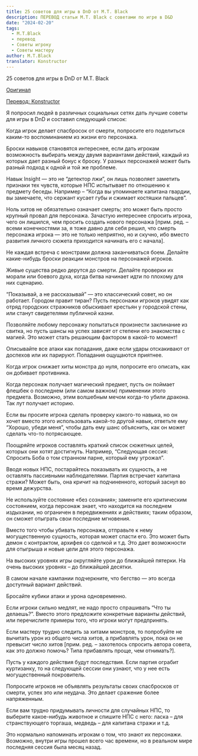 ```yaml
---
title: 25 советов для игры в DnD от M.T. Black
description: ПЕРЕВОД статьи M.T. Black c советами по игре в D&D
date: "2024-02-20"
tags:
  - M.T.Black
  - перевод
  - Советы игроку
  - Советы мастеру
author: M.T.Black
translator: Konstructor
---
```


25 советов для игры в DnD от M.T. Black

[Оригинал](https://www.mtblackgames.com/blog/25-excellent-dnd-tips)

[Перевод: Konstructor](https://rpg-news.ru/2024/02/11/25-sovetov-dlya-igry-v-dnd-ot-m-t-black/)

Я попросил людей в различных социальных сетях дать лучшие советы для игры в DnD и составил следующий список:

Когда игрок делает спасбросок от смерти, попросите его поделиться каким-то воспоминанием из жизни его персонажа.

Броски навыков становятся интереснее, если дать игрокам возможность выбирать между двумя вариантами действий, каждый из которых дает разный бонус к броску. У разных персонажей может быть разный подход к одной и той же проблеме.

Навык Insight — это не “детектор лжи”, он лишь позволяет заметить признаки тех чувств, которые НПС испытывает по отношению к предмету беседы. Например – “Когда вы упоминаете капитана гвардии, вы замечаете, что сержант кусает губы и сжимает костяшки пальцев”.

Ноль хитов не обязательно означает смерть; это может быть просто крупный провал для персонажа. Зачастую интереснее спросить игрока, чего он лишился, чем просить создать нового персонажа [прим. ред. – всеми конечностями за, я тоже давно для себя решил, что смерть персонажа игрока — это не только неприятно, но и скучно, ибо вместо развития личного сюжета приходится начинать его с начала].

Не каждая встреча с монстрами должна заканчиваться боем. Делайте какие-нибудь броски реакции монстров на персонажей игроков.

Живые существа редко дерутся до смерти. Делайте проверки их морали или боевого духа, когда битва начинает идти по плохому для них сценарию.

“Показывай, а не рассказывай” — это классический совет, но он работает. Городом правит тиран? Пусть персонажи игроков увидят как отряд городских стражников обыскивает крестьян у городской стены, или станут свидетелями публичной казни.

Позволяйте любому персонажу попытаться произнести заклинание из свитка, но пусть шансы на успех зависят от степени его знакомства с магией. Это может стать решающим фактором в какой-то момент!

Описывайте все атаки как попадания, даже если удары отскакивают от доспехов или их парируют. Попадания ощущаются приятнее.

Когда игрок снижает хиты монстра до нуля, попросите его описать, как он добивает противника.

Когда персонаж получает магический предмет, пусть он поймает флешбек о последнем (или самом важном) применении этого предмета. Возможно, этим волшебным мечом когда-то убили дракона. Так лут получает историю.

Если вы просите игрока сделать проверку какого-то навыка, но он хочет вместо этого использовать какой-то другой навык, ответьте ему “Хорошо, убеди меня”, чтобы дать ему шанс объяснить, как он может сделать что-то потрясающее.

Поощряйте игроков составлять краткий список сюжетных целей, которых они хотят достигнуть. Например, “Следующая сессия: Спросить Боба о том странном парне, который ему угрожал”.

Вводя новых НПС, постарайтесь показывать их сущность, а не оставлять пассивными наблюдателями. Партия встречает капитана стражи? Может быть, она кричит на подчиненного, который заснул во время дежурства.

Не используйте состояние «без сознания»; замените его критическим состоянием, когда персонаж знает, что находится на последнем издыхании, но ограничен в передвижениях и действиях; таким образом, он сможет отыграть свои последние мгновения.

Вместо того чтобы убивать персонажа, отправьте к нему могущественную сущность, которая может спасти его. Это может быть демон с контрактом, архифея со сделкой и т.д. Это дает возможности для отыгрыша и новые цели для этого персонажа.

На высоких уровнях игры округляйте урон до ближайшей пятерки. На очень высоких уровнях – до ближайшей десятки.

В самом начале кампании подчеркните, что бегство — это всегда доступный вариант действий.

Бросайте кубики атаки и урона одновременно.

Если игроки сильно медлят, не надо просто спрашивать “Что ты делаешь?”. Вместо этого предложите конкретные варианты действий, или перечислите примеры того, что игроки могут предпринять.

Если мастеру трудно следить за хитами монстров, то попробуйте не вычитать урон из общего числа хитов, а прибавлять урон, пока он не превысит число хитов [прим. ред. – захотелось спросить автора совета, как это должно помочь? Типа прибавлять проще, чем отнимать?].

Пусть у каждого действия будут последствия. Если партия ограбит куртизанку, то на следующей сессии они узнают, что у нее есть могущественный покровитель.

Попросите игроков не объявлять результаты своих спасбросков от смерти, успех это или неудача. Это делает сражение более напряженным.

Если вам трудно придумывать личности для случайных НПС, то выберите какое-нибудь животное и спишите НПС с него: ласка – для странствующего торгаша, медведь – для капитана стражи и т.д.

Это нормально напоминать игрокам о том, что знают их персонажи. Возможно, внутри игры прошел всего час времени, но в реальном мире последняя сессия была месяц назад.
